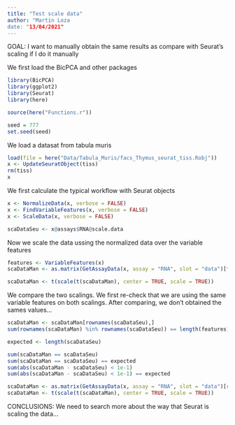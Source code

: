```yaml
---
title: "Test scale data"
author: "Martin Loza
date: "13/04/2021"
---
```


GOAL: I want to manually obtain the same results as compare with Seurat's scaling if I do it manually

We first load the BicPCA and other packages

```r
library(BicPCA)
library(ggplot2)
library(Seurat)
library(here)

source(here("Functions.r"))

seed = 777
set.seed(seed)
```

We load a datasat from tabula muris

```r
load(file = here("Data/Tabula_Muris/facs_Thymus_seurat_tiss.Robj"))
x <- UpdateSeuratObject(tiss)
rm(tiss)
x
```
We first calculate the typical workflow with Seurat objects

```r
x <- NormalizeData(x, verbose = FALSE)
x <- FindVariableFeatures(x, verbose = FALSE)
x <- ScaleData(x, verbose = FALSE)

scaDataSeu <- x@assays$RNA@scale.data
```

Now we scale the data ussing the normalized data over the variable features

```r
features <- VariableFeatures(x)
scaDataMan <- as.matrix(GetAssayData(x, assay = "RNA", slot = "data")[features,])

scaDataMan <- t(scale(t(scaDataMan), center = TRUE, scale = TRUE))
```

We compare the two scalings. We first re-check that we are using the same variable features on both scalings. After comparing, we don't obtained the sames values...

```r
scaDataMan <- scaDataMan[rownames(scaDataSeu),]
sum(rownames(scaDataMan) %in% rownames(scaDataSeu)) == length(features)

expected <- length(scaDataSeu)

sum(scaDataMan == scaDataSeu)
sum(scaDataMan == scaDataSeu) == expected
sum(abs(scaDataMan - scaDataSeu) < 1e-1)
sum(abs(scaDataMan - scaDataSeu) < 1e-1) == expected
```
```r
scaDataMan <- as.matrix(GetAssayData(x, assay = "RNA", slot = "data")[rownames(scaDataSeu),])
scaDataMan <- t(scale(t(scaDataMan), center = TRUE, scale = TRUE))
```

CONCLUSIONS: We need to search more about the way that Seurat is scaling the data...











